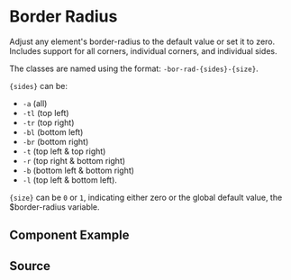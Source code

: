 

# Border Radius

Adjust any element's border-radius to the default value or set it to zero. Includes support for all corners, individual corners, and individual sides.

The classes are named using the format:
`-bor-rad-{sides}-{size}`.

`{sides}` can be:

-   `-a` (all)
-   `-tl` (top left)
-   `-tr` (top right)
-   `-bl` (bottom left)
-   `-br` (bottom right)
-   `-t` (top left & top right)
-   `-r` (top right & bottom right)
-   `-b` (bottom left & bottom right)
-   `-l` (top left & bottom left).

`{size}` can be `0` or `1`, indicating either zero or the global default value, the $border-radius variable.

## Component Example

<Canvas of={BorderRadiusStories.Default} />

## Source

<Source of={BorderRadiusStories.Default} />
